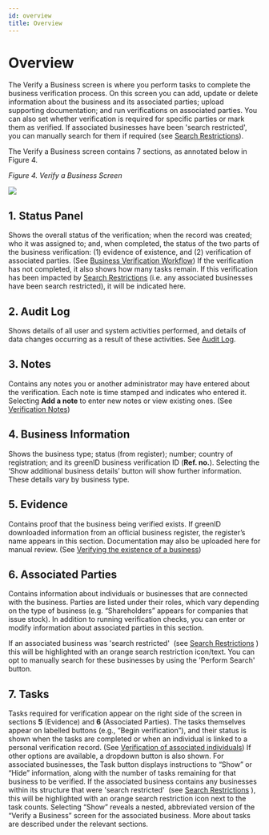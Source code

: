 ```yaml
---
id: overview
title: Overview
---
```


# Overview

The Verify a Business screen is where you perform tasks to complete the business verification process. On this screen you can add, update or delete information about the business and its associated parties; upload supporting documentation; and run verifications on associated parties. You can also set whether verification is required for specific parties or mark them as verified. If associated businesses have been 'search restricted', you can manually search for them if required (see [Search Restrictions](https://vixverify.atlassian.net/wiki/spaces/GREEN/pages/514261448/greenID+Business+Search+Restrictions)).

The Verify a Business screen contains 7 sections, as annotated below in Figure 4.

*Figure 4. Verify a Business Screen*

![](/img/verify-bus.png)



## 1. Status Panel

Shows the overall status of the verification; when the record was created; who it was assigned to; and, when completed, the status of the two parts of the business verification: (1) evidence of existence, and (2) verification of associated parties. (See [Business Verification Workflow](https://vixverify.atlassian.net/wiki/spaces/GREEN/pages/491488112/Business+Verification+Workflow)) If the verification has not completed, it also shows how many tasks remain. If this verification has been impacted by [Search Restrictions](https://vixverify.atlassian.net/wiki/spaces/GREEN/pages/514261448/greenID+Business+Search+Restrictions) (i.e. any associated businesses have been search restricted), it will be indicated here. 

## 2. Audit Log

Shows details of all user and system activities performed, and details of data changes occurring as a result of these activities. See [Audit Log](https://vixverify.atlassian.net/wiki/spaces/GREEN/pages/521142574/Audit+Log).

## 3. Notes

Contains any notes you or another administrator may have entered about the verification. Each note is time stamped and indicates who entered it. Selecting **Add a note** to enter new notes or view existing ones. (See [Verification Notes](https://vixverify.atlassian.net/wiki/spaces/GREEN/pages/521240994/Verification+Notes))

## 4. Business Information

Shows the business type; status (from register); number; country of registration; and its greenID business verification ID (**Ref. no.**). Selecting the ‘Show additional business details’ button will show further information. These details vary by business type.

## 5. Evidence

Contains proof that the business being verified exists. If greenID downloaded information from an official business register, the register’s name appears in this section. Documentation may also be uploaded here for manual review. (See [Verifying the existence of a business](https://vixverify.atlassian.net/wiki/spaces/GREEN/pages/492830791/Verifying+the+existence+of+a+business))

## 6. Associated Parties

Contains information about individuals or businesses that are connected with the business. Parties are listed under their roles, which vary depending on the type of business (e.g. “Shareholders” appears for companies that issue stock). In addition to running verification checks, you can enter or modify information about associated parties in this section.

If an associated business was 'search restricted'  (see [Search Restrictions](https://vixverify.atlassian.net/wiki/spaces/GREEN/pages/514261448/greenID+Business+Search+Restrictions) ) this will be highlighted with an orange search restriction icon/text. You can opt to manually search for these businesses by using the 'Perform Search' button.

## 7. Tasks

Tasks required for verification appear on the right side of the screen in sections **5** (Evidence) and **6** (Associated Parties). The tasks themselves appear on labelled buttons (e.g., “Begin verification”), and their status is shown when the tasks are completed or when an individual is linked to a personal verification record. (See [Verification of associated individuals](https://vixverify.atlassian.net/wiki/spaces/GREEN/pages/492732890/Verification+of+associated+individuals)) If other options are available, a dropdown button is also shown. For associated businesses, the Task button displays instructions to “Show” or “Hide” information, along with the number of tasks remaining for that business to be verified. If the associated business contains any businesses within its structure that were 'search restricted'  (see [Search Restrictions](https://vixverify.atlassian.net/wiki/spaces/GREEN/pages/514261448/greenID+Business+Search+Restrictions) ), this will be highlighted with an orange search restriction icon next to the task counts. Selecting “Show” reveals a nested, abbreviated version of the “Verify a Business” screen for the associated business. More about tasks are described under the relevant sections.
